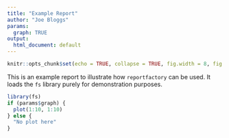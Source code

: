 ```yaml
---
title: "Example Report"
author: "Joe Bloggs"
params:
  graph: TRUE
output:
  html_document: default
---
```



```r
knitr::opts_chunk$set(echo = TRUE, collapse = TRUE, fig.width = 8, fig.height = 6, dpi = 70)
```

This is an example report to illustrate how `reportfactory` can be used.
It loads the `fs` library purely for demonstration purposes. 

```r
library(fs)
if (params$graph) {
  plot(1:10, 1:10)
} else {
  "No plot here"
}

```



